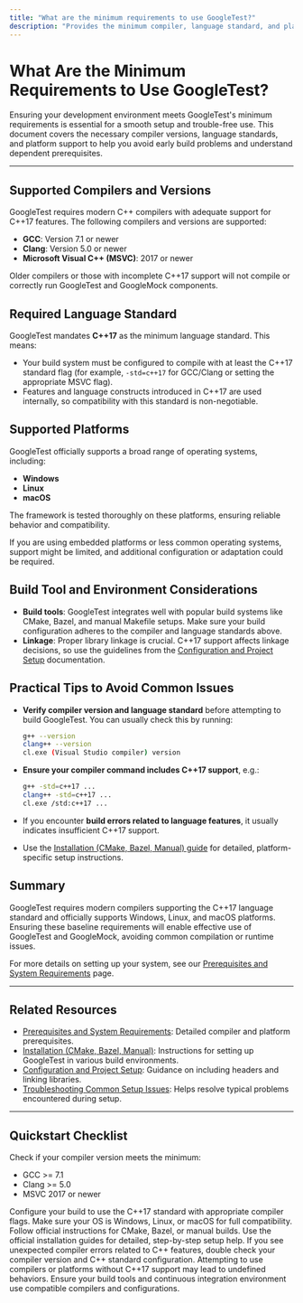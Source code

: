 ```yaml
---
title: "What are the minimum requirements to use GoogleTest?"
description: "Provides the minimum compiler, language standard, and platform prerequisites for successfully getting started. Helps users avoid early build issues and understand any dependencies."
---
```


# What Are the Minimum Requirements to Use GoogleTest?

Ensuring your development environment meets GoogleTest's minimum requirements is essential for a smooth setup and trouble-free use. This document covers the necessary compiler versions, language standards, and platform support to help you avoid early build problems and understand dependent prerequisites.

---

## Supported Compilers and Versions

GoogleTest requires modern C++ compilers with adequate support for C++17 features. The following compilers and versions are supported:

- **GCC**: Version 7.1 or newer
- **Clang**: Version 5.0 or newer
- **Microsoft Visual C++ (MSVC)**: 2017 or newer

Older compilers or those with incomplete C++17 support will not compile or correctly run GoogleTest and GoogleMock components.

## Required Language Standard

GoogleTest mandates **C++17** as the minimum language standard. This means:

- Your build system must be configured to compile with at least the C++17 standard flag (for example, `-std=c++17` for GCC/Clang or setting the appropriate MSVC flag).
- Features and language constructs introduced in C++17 are used internally, so compatibility with this standard is non-negotiable.

## Supported Platforms

GoogleTest officially supports a broad range of operating systems, including:

- **Windows**
- **Linux**
- **macOS**

The framework is tested thoroughly on these platforms, ensuring reliable behavior and compatibility.

If you are using embedded platforms or less common operating systems, support might be limited, and additional configuration or adaptation could be required.

## Build Tool and Environment Considerations

- **Build tools**: GoogleTest integrates well with popular build systems like CMake, Bazel, and manual Makefile setups. Make sure your build configuration adheres to the compiler and language standards above.
- **Linkage**: Proper library linkage is crucial. C++17 support affects linkage decisions, so use the guidelines from the [Configuration and Project Setup](https://github.com/google/googletest/blob/main/docs/getting-started/setup-introduction/configuration-basics.mdx) documentation.

## Practical Tips to Avoid Common Issues

- **Verify compiler version and language standard** before attempting to build GoogleTest. You can usually check this by running:

  ```bash
  g++ --version
  clang++ --version
  cl.exe (Visual Studio compiler) version
  ```

- **Ensure your compiler command includes C++17 support**, e.g.:

  ```bash
  g++ -std=c++17 ...
  clang++ -std=c++17 ...
  cl.exe /std:c++17 ...
  ```

- If you encounter **build errors related to language features**, it usually indicates insufficient C++17 support.

- Use the [Installation (CMake, Bazel, Manual) guide](https://github.com/google/googletest/blob/main/docs/getting-started/setup-introduction/installation-options.mdx) for detailed, platform-specific setup instructions.


## Summary
GoogleTest requires modern compilers supporting the C++17 language standard and officially supports Windows, Linux, and macOS platforms. Ensuring these baseline requirements will enable effective use of GoogleTest and GoogleMock, avoiding common compilation or runtime issues.

For more details on setting up your system, see our [Prerequisites and System Requirements](https://github.com/google/googletest/blob/main/docs/getting-started/setup-introduction/prerequisites-requirements.mdx) page.

---

## Related Resources

- [Prerequisites and System Requirements](https://github.com/google/googletest/blob/main/docs/getting-started/setup-introduction/prerequisites-requirements.mdx): Detailed compiler and platform prerequisites.
- [Installation (CMake, Bazel, Manual)](https://github.com/google/googletest/blob/main/docs/getting-started/setup-introduction/installation-options.mdx): Instructions for setting up GoogleTest in various build environments.
- [Configuration and Project Setup](https://github.com/google/googletest/blob/main/docs/getting-started/setup-introduction/configuration-basics.mdx): Guidance on including headers and linking libraries.
- [Troubleshooting Common Setup Issues](https://github.com/google/googletest/blob/main/docs/getting-started/first-experience/common-setup-issues.mdx): Helps resolve typical problems encountered during setup.

---

## Quickstart Checklist

<Steps>
<Step title="Verify Your Compiler">
Check if your compiler version meets the minimum:

- GCC >= 7.1
- Clang >= 5.0
- MSVC 2017 or newer
</Step>
<Step title="Set C++ Standard to C++17">
Configure your build to use the C++17 standard with appropriate compiler flags.
</Step>
<Step title="Select Supported Platform">
Make sure your OS is Windows, Linux, or macOS for full compatibility.
</Step>
<Step title="Use Supported Build System">
Follow official instructions for CMake, Bazel, or manual builds.
</Step>
<Step title="Refer to Installation Documentation">
Use the official installation guides for detailed, step-by-step setup help.
</Step>
</Steps>

<Tip>
If you see unexpected compiler errors related to C++ features, double check your compiler version and C++ standard configuration.
</Tip>

<Warning>
Attempting to use compilers or platforms without C++17 support may lead to undefined behaviors.
</Warning>

<Check>
Ensure your build tools and continuous integration environment use compatible compilers and configurations.
</Check>
